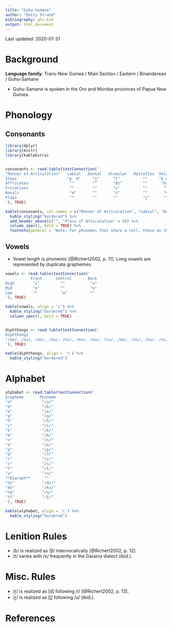 ```yaml
---
title: "Guhu-Samane"
author: "Emily Strand"
bibliography: ghs.bib
output: html_document
---
```


Last updated: 2020-01-31

# Background

**Language family**: Trans-New Guinea / Main Section / Eastern / Binanderean / Guhu-Samane

* Guhu-Samane is spoken in the Oro and Morobe provinces of Papua New Guinea.

# Phonology

## Consonants

```r

library(dplyr)
library(knitr)
library(kableExtra)


consonants <- read.table(textConnection('
"Manner of Articulation"   Labial   Dental   Alveolar   Retroflex  Velar   Glottal   
Stops                      "p  b"     "t̪"      "t"          ""     "k ɡ"     "ʔ"
Affricates                  ""        ""       "dz"         ""      "kx"      ""
Fricatives                  ""        ""       "s"          ""       ""       "h"
Nasals                      "m"       ""       "n"          ""       "ŋ"      ""
Flaps                       ""        ""       ""           "ɽ"      ""       ""
'), TRUE)

kable(consonants, col.names = c("Manner of Articulation", "Labial", "Dental", "Alveolar", "Retroflex", "Velar", "Glottal"), align = 'c') %>%
  kable_styling("bordered") %>%
  add_header_above(c("", "Place of Articulation" = 6)) %>%
  column_spec(1, bold = TRUE) %>%
  footnote(general = "Note: For phonemes that share a cell, those on the left are voiceless and those on the right are voiced.", general_title = "")
```

## Vowels

* Vowel length is phonemic [@Richert2002, p. 11]. Long vowels are represented by duplicate graphemes.

```r

vowels <- read.table(textConnection('
           Front      Central       Back
High        "i"         ""           "u"
Mid         "e"         ""           "o"
Low         ""          "a"          ""
'), TRUE)

kable(vowels, align = 'c') %>%
  kable_styling("bordered") %>%
  column_spec(1, bold = TRUE)


diphthongs <- read.table(textConnection('
Diphthongs
"/ae/, /ai/, /ao/, /au/, /ei/, /eo/, /eu/, /iu/, /oe/, /oi/, /ou/, /ui/"
'), TRUE)

kable(diphthongs, align = 'c') %>%
  kable_styling("bordered")
```

# Alphabet

```r

alphabet <- read.table(textConnection('
Grapheme       Phoneme
"a"             "/a/"
"b"             "/b/"
"e"             "/e/"
"g"             "/ɡ/"
"h"             "/h/"
"i"             "/i/"
"k"             "/k/"
"m"             "/m/"
"n"             "/n/"
"o"             "/o/"
"p"             "/p/"
"q"             "/ʔ/"
"r"             "/ɽ/"
"s"             "/s/"
"t"             "/t/"
"u"             "/u/"
**Digraph**      ""
"dz"            "/dz/"
"kh"            "/kx/"
"ng"            "/ŋ/"
"tt"            "/t̪/"
'), TRUE)

kable(alphabet, align = 'c') %>%
  kable_styling("bordered")
```

# Lenition Rules

* /b/ is realized as /β/ intervocalically [@Richert2002, p. 12].
* /t/ varies with /s/ frequently in the Garaina dialect (ibid.).

# Misc. Rules

* /ɽ/ is realized as [ɗ] following /i/ [@Richert2002, p. 13].
* /ɽ/ is realized as [ɭ] following /u/ (ibid.).

# References
